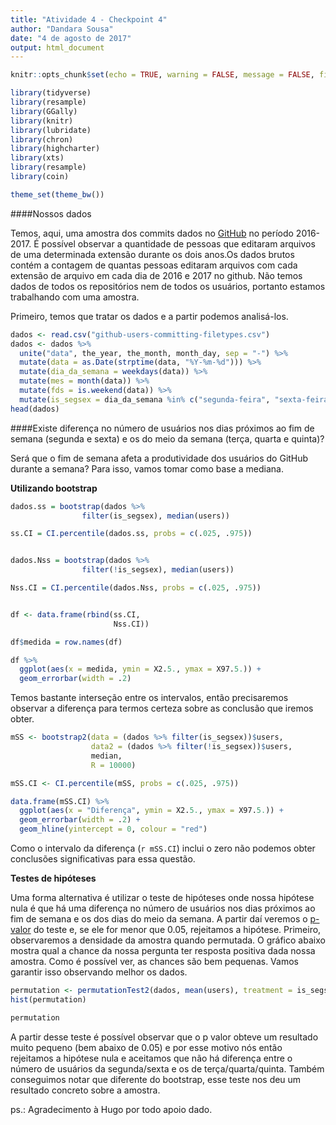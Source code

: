 ```yaml
---
title: "Atividade 4 - Checkpoint 4"
author: "Dandara Sousa"
date: "4 de agosto de 2017"
output: html_document
---
```


```r
knitr::opts_chunk$set(echo = TRUE, warning = FALSE, message = FALSE, fig.align="center")

library(tidyverse)
library(resample)
library(GGally)
library(knitr)
library(lubridate)
library(chron)
library(highcharter)
library(xts)
library(resample)
library(coin)

theme_set(theme_bw())
```

####Nossos dados

Temos, aqui, uma amostra dos commits dados no [GitHub](http://github.com/) no período 2016-2017. É possível observar a quantidade de pessoas que editaram arquivos de uma determinada extensão durante os dois anos.Os dados brutos contém a contagem de quantas pessoas editaram arquivos com cada extensão de arquivo em cada dia de 2016 e 2017 no github. Não temos dados de todos os repositórios nem de todos os usuários, portanto estamos trabalhando com uma amostra. 

Primeiro, temos que tratar os dados e a partir podemos analisá-los. 

```r
dados <- read.csv("github-users-committing-filetypes.csv")
dados <- dados %>%
  unite("data", the_year, the_month, month_day, sep = "-") %>%
  mutate(data = as.Date(strptime(data, "%Y-%m-%d"))) %>%
  mutate(dia_da_semana = weekdays(data)) %>%
  mutate(mes = month(data)) %>%
  mutate(fds = is.weekend(data)) %>%
  mutate(is_segsex = dia_da_semana %in% c("segunda-feira", "sexta-feira"))
head(dados)
```


####Existe diferença no número de usuários nos dias próximos ao fim de semana (segunda e sexta) e os do meio da semana (terça, quarta e quinta)?

Será que o fim de semana afeta a produtividade dos usuários do GitHub durante a semana? Para isso, vamos tomar como base a mediana.

**Utilizando bootstrap**

```r
dados.ss = bootstrap(dados %>%
                filter(is_segsex), median(users))

ss.CI = CI.percentile(dados.ss, probs = c(.025, .975))


dados.Nss = bootstrap(dados %>%
                filter(!is_segsex), median(users))

Nss.CI = CI.percentile(dados.Nss, probs = c(.025, .975))


df <- data.frame(rbind(ss.CI,
                       Nss.CI))

df$medida = row.names(df)

df %>% 
  ggplot(aes(x = medida, ymin = X2.5., ymax = X97.5.)) + 
  geom_errorbar(width = .2)
```

Temos bastante interseção entre os intervalos, então precisaremos observar a diferença para termos certeza sobre as conclusão que iremos obter.

```r
mSS <- bootstrap2(data = (dados %>% filter(is_segsex))$users,
                  data2 = (dados %>% filter(!is_segsex))$users,
                  median,
                  R = 10000)

mSS.CI <- CI.percentile(mSS, probs = c(.025, .975))

data.frame(mSS.CI) %>%
  ggplot(aes(x = "Diferença", ymin = X2.5., ymax = X97.5.)) + 
  geom_errorbar(width = .2) + 
  geom_hline(yintercept = 0, colour = "red")
```

Como o intervalo da diferença (`r mSS.CI`) inclui o zero não podemos obter conclusões significativas para essa questão.

**Testes de hipóteses**

Uma forma alternativa é utilizar o teste de hipóteses onde nossa hipótese nula é que há uma diferença no número de usuários nos dias próximos ao fim de semana e os dos dias do meio da semana. A partir daí veremos o [p-valor](http://www.portalaction.com.br/inferencia/512-calculo-e-interpretacao-do-p-valor) do teste e, se ele for menor que 0.05, rejeitamos a hipótese.
Primeiro, observaremos a densidade da amostra quando permutada. O gráfico abaixo mostra qual a chance da nossa pergunta ter resposta positiva dada nossa amostra. Como é possível ver, as chances são bem pequenas. Vamos garantir isso observando melhor os dados.

```r
permutation <- permutationTest2(dados, mean(users), treatment = is_segsex)
hist(permutation)
```

```r
permutation
```

A partir desse teste é possível observar que o p valor obteve um resultado muito pequeno (bem abaixo de 0.05) e por esse motivo nós então rejeitamos a hipótese nula e aceitamos que não há diferença entre o número de usuários da segunda/sexta e os de terça/quarta/quinta.
Também conseguimos notar que diferente do bootstrap, esse teste nos deu um resultado concreto sobre a amostra.




ps.: Agradecimento à Hugo por todo apoio dado.
